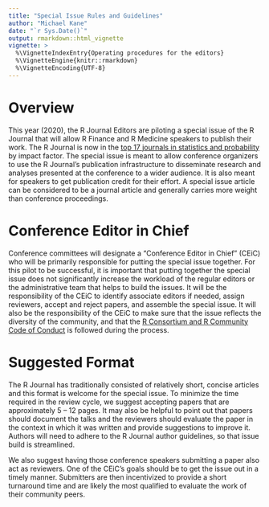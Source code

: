 ```yaml
---
title: "Special Issue Rules and Guidelines"
author: "Michael Kane"
date: "`r Sys.Date()`"
output: rmarkdown::html_vignette
vignette: >
  %\VignetteIndexEntry{Operating procedures for the editors}
  %\VignetteEngine{knitr::rmarkdown}
  %\VignetteEncoding{UTF-8}
---
```


# Overview

This year (2020), the R Journal Editors are piloting a special issue
of the R Journal that will allow R Finance and R Medicine speakers to 
publish their work. The R Journal is now in the [top 17 journals in 
statistics and probability](https://www.scimagojr.com/journalrank.php?category=2613) 
by impact factor. The special issue is meant to allow conference organizers
to use the R Journal's publication infrastructure to disseminate research
and analyses presented at the conference to a wider audience. It is
also meant for speakers to get publication credit for their effort. A special
issue article  can be considered to be a journal article and generally carries more weight than 
conference proceedings.

# Conference Editor in Chief

Conference committees will designate a "Conference Editor in Chief" (CEiC) who
will be primarily responsible for putting the special issue together. For 
this pilot to be successful, it is important that putting together the
special issue does not significantly increase the workload of the regular
editors or the administrative team that helps to build the issues. It
will be the responsibility of the CEiC to identify associate editors if needed,
assign reviewers, accept and reject papers, and assemble the special issue.
It will also be the responsibility of the CEiC to make sure that the issue reflects the diversity of the community, and that the
[R Consortium and R Community Code of Conduct](https://wiki.r-consortium.org/view/R_Consortium_and_the_R_Community_Code_of_Conduct) 
is followed during the process. 

# Suggested Format

The R Journal has traditionally consisted of relatively short, concise articles
and this format is welcome for the special issue. To minimize the time
required in the review cycle, we suggest accepting papers that are 
approximately 5 -- 12 pages. It may also be helpful to point out that papers 
should document the talks and the reviewers should evaluate the paper in the 
context in which it was written and provide suggestions to improve it. Authors will need to adhere to the R Journal author guidelines, so that issue build is streamlined.

We also suggest having those conference speakers submitting a paper also act 
as reviewers. One of the CEiC's goals should be to get the issue out 
in a timely manner. Submitters are then incentivized to provide a short
turnaround time and are likely the most qualified to evaluate the work
of their community peers.

